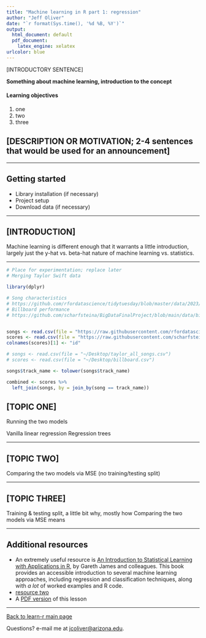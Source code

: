 ```yaml
---
title: "Machine learning in R part 1: regression"
author: "Jeff Oliver"
date: "`r format(Sys.time(), '%d %B, %Y')`"
output:
  html_document: default
  pdf_document:
    latex_engine: xelatex
urlcolor: blue
---
```


[INTRODUCTORY SENTENCE]

**Something about machine learning, introduction to the concept**

#### Learning objectives
1. one
2. two
3. three

## [DESCRIPTION OR MOTIVATION; 2-4 sentences that would be used for an announcement]



***

## Getting started

+ Library installation (if necessary)
+ Project setup
+ Download data (if necessary)

***

## [INTRODUCTION]

Machine learning is different enough that it warrants a little introduction, 
largely just the y-hat vs. beta-hat nature of machine learning vs. statistics.

***

```r
# Place for experimentation; replace later
# Merging Taylor Swift data

library(dplyr)

# Song characteristics
# https://github.com/rfordatascience/tidytuesday/blob/master/data/2023/2023-10-17/taylor_all_songs.csv
# Billboard performance
# https://github.com/scharfsteina/BigDataFinalProject/blob/main/data/billboard.csv


songs <- read.csv(file = "https://raw.githubusercontent.com/rfordatascience/tidytuesday/master/data/2023/2023-10-17/taylor_all_songs.csv")
scores <- read.csv(file = "https://raw.githubusercontent.com/scharfsteina/BigDataFinalProject/main/data/billboard.csv")
colnames(scores)[1] <- "id"

# songs <- read.csv(file = "~/Desktop/taylor_all_songs.csv")
# scores <- read.csv(file = "~/Desktop/billboard.csv")

songs$track_name <- tolower(songs$track_name)

combined <- scores %>%
  left_join(songs, by = join_by(song == track_name))


```

## [TOPIC ONE]

Running the two models

Vanilla linear regression
Regression trees

***

## [TOPIC TWO]

Comparing the two models via MSE (no training/testing split)

***

## [TOPIC THREE]

Training & testing split, a little bit why, mostly how
Comparing the two models via MSE means

***

## Additional resources

+ An extremely useful resource is [An Introduction to Statistical Learning with Applications in R](https://arizona-primo.hosted.exlibrisgroup.com/permalink/f/evot53/01UA_ALMA51605092790003843), 
by Gareth James and colleagues. This book provides an accessible introduction 
to several machine learning approaches, including regression and classification
techniques, along with _a lot_ of worked examples and R code.
+ [resource two](url-two)
+ A [PDF version](https://jcoliver.github.io/learn-r/lesson-name.pdf) of this lesson

***

<a href="index.html">Back to learn-r main page</a>
  
Questions?  e-mail me at <a href="mailto:jcoliver@arizona.edu">jcoliver@arizona.edu</a>.